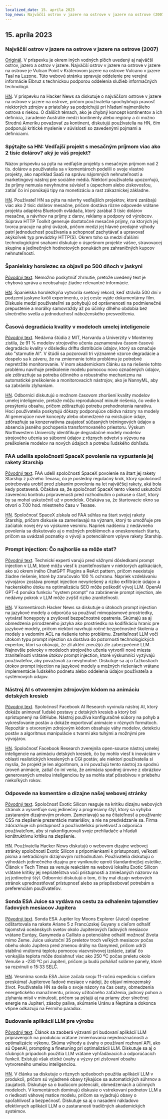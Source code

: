 ```yaml
---
localized_date: 15. apríla 2023
top_news: Najväčší ostrov v jazere na ostrove v jazere na ostrove (2007)
---
```




<CallToAction />

<Steps>

## 15. apríla 2023

### Najväčší ostrov v jazere na ostrove v jazere na ostrove (2007)

[Originál](https://www.elbruz.org/special-projects/islands-and-lakes/).
V príspevku je okrem iných vodných plôch uvedený aj najväčší ostrov, jazero a ostrov v jazere. Najväčší ostrov v jazere na ostrove v jazere na ostrove je Vulcan Point v Kráterovom jazere na ostrove Vulcano v jazere Taal na Luzone. Túto webovú stránku spravuje oddelenie pre verejné informácie Elbruz s technickou podporou oddelenia služieb informačných technológií.

[HN](http://news.ycombinator.com/item?id=35567026).
V príspevku na Hacker News sa diskutuje o najväčšom ostrove v jazere na ostrove v jazere na ostrove, pričom používatelia spochybňujú pravosť niektorých zdrojov a priateľsky sa podpichujú pri hľadaní najmenšieho ostrova s riekou. O ďalších témach, ako je chybný koncept kontinentov a ich definícia, zaradenie Austrálie medzi kontinenty alebo regióny a či možno Strednú Ameriku považovať za kontinent, diskutujú používatelia na HN, čím podporujú kritické myslenie v súvislosti so zavedenými pojmami a definíciami.

### Spýtajte sa HN: Vedľajší projekt s mesačným príjmom viac ako 2 tisíc dolárov? aký je váš projekt?

Názov príspevku sa pýta na vedľajšie projekty s mesačným príjmom nad 2 tis. dolárov a používatelia sa v komentároch podelili o svoje vlastné projekty, ako napríklad SaaS na správu nájomných nehnuteľností a marketingový nástroj pre sociálne médiá. Niektorí používatelia upozorňujú, že príjmy nemusia nevyhnutne súvisieť s úspechom alebo ziskovosťou, zatiaľ čo iní ponúkajú tipy na monetizáciu a rast zákazníckej základne.

[HN](http://news.ycombinator.com/item?id=35567822).
Používateľ HN sa pýta na návrhy vedľajších projektov, ktoré zarábajú viac ako 2 tisíc dolárov mesačne, pričom dostáva rôzne odpovede vrátane projektu adaptéra Bluetooth ovládača, ktorý zarábal 3 tisíc dolárov mesačne, a návrhov na príjmy z darov, reklamy a podpory od výrobcov. Súprava HTTP Toolkit generuje dostatočné mesačné príjmy, na ktorých jej tvorca pracuje na plný úväzok, pričom medzi jej hlavné predajné výhody patrí jednoduchosť používania a schopnosť zachytávať a upravovať akýkoľvek typ prevádzky HTTP(S). Okrem toho sa medzi ďalšími technologickými snahami diskutuje o úspešnom projekte vášne, stravovacej skupine a jedinečných hodnotových ponukách pre zahraničných kupcov nehnuteľností.

### Španielsky horolezec sa objavil po 500 dňoch v jaskyni

[Pôvodný text](https://www.cbc.ca/news/world/spain-cave-500-days-beatriz-flamini-1.6810428).
Nemožno poskytnúť zhrnutie, pretože uvedený text je chybová správa a neobsahuje žiadne relevantné informácie.

[HN](http://news.ycombinator.com/item?id=35571481).
Španielska horolezkyňa vytvorila svetový rekord, keď strávila 500 dní v podzemí jaskyne kvôli experimentu, o jej ceste vyjde dokumentárny film. Diskusie medzi používateľmi sa pohybujú od oprávnenosti na podmienečné prepustenie a morálky samovraždy až po účinky dlhého obdobia bez slnečného svetla a jednoduchosť náboženského presvedčenia.

### Časová degradácia kvality v modeloch umelej inteligencie

[Pôvodný text](https://www.nannyml.com/blog/91-of-ml-perfomance-degrade-in-time).
Nedávna štúdia z MIT, Harvardu a Univerzity v Monterrey zistila, že 91 % modelov strojového učenia zaznamenáva časom časovú degradáciu kvality v dôsledku driftu distribúcie údajov, ktorý sa označuje ako "starnutie AI". V štúdii sa pozorovali tri významné vzorce degradácie a dospelo sa k záveru, že na zmiernenie tohto problému je potrebné nepretržité monitorovanie. V inom akademickom článku sa na riešenie tohto problému navrhuje preškolenie modelu pomocou novo označených údajov, ale zdôrazňuje sa potreba účinného a robustného mechanizmu na automatické preškolenie a monitorovacích nástrojov, ako je NannyML, aby sa zabránilo zlyhaniam.

[HN](http://news.ycombinator.com/item?id=35566145).
Odborníci diskutujú o možnom časovom zhoršení kvality modelov umelej inteligencie, pretože môžu reprodukovať minulé riešenia, čo vedie k presýteniu obsahu, pričom zdôrazňujú potrebu prehodnotenia naratívu. Hoci používatelia poskytujú dôkazy podporujúce obidva názory na modely AI generujúce nové koncepty alebo obmedzené na existujúce údaje, zdôrazňuje sa konzervatívna zaujatosť súčasných tréningových údajov a absencia jasného pochopenia transformovaného priestoru. Výskum Northwestern University identifikuje degradačné modely modelov strojového učenia so súbormi údajov z rôznych odvetví s výzvou na preškolenie modelov na nových údajoch a potrebu ľudského dohľadu.

### FAA udelila spoločnosti SpaceX povolenie na vypustenie jej rakety Starship

[Pôvodný text](https://arstechnica.com/science/2023/04/green-light-go-spacex-receives-a-launch-license-from-the-faa-for-starship/).
FAA udelil spoločnosti SpaceX povolenie na štart jej rakety Starship z južného Texasu, čo je posledný regulačný krok, ktorý spoločnosť potrebovala urobiť pred získaním povolenia na let najväčšej rakety, aká bola kedy postavená. Očakáva sa, že spoločnosť SpaceX tento víkend uskutoční záverečnú kontrolu pripravenosti pred rozhodnutím o pokuse o štart, ktorý by sa mohol uskutočniť už v pondelok. Očakáva sa, že štartovacie okno sa otvorí o 7.00 hod. miestneho času v Texase.

[HN](http://news.ycombinator.com/item?id=35575298).
Spoločnosť SpaceX získala od FAA súhlas na štart svojej rakety Starship, pričom diskusie sa zameriavajú na význam, ktorý to umožňuje pre začiatok novej éry vo výskume vesmíru. Napriek nadšeniu z nedávneho povolenia sa diskutovalo aj o možných problémoch a oneskoreniach štartu, pričom sa uvádzali poznatky o vývoji a potenciálnom vplyve rakety Starship.

### Prompt injection: Čo najhoršie sa môže stať?

[Pôvodný text](https://simonwillison.net/2023/Apr/14/worst-that-can-happen/).
Technickí experti varujú pred vážnymi dôsledkami prompt injection v LLM, ktoré môžu viesť k zraniteľnostiam v niektorých aplikáciách, ako sú okrem iného ChatGPT Plugins a ReAct pattern, pričom neexistuje žiadne riešenie, ktoré by zaručovalo 100 % ochranu. Napriek vzdelávaniu vývojárov zostáva prompt injection nevyriešený a riziko exfiltrácie údajov a hackerského útoku na optimalizáciu SEO môže poškodiť vývoj LLM. OpenAI GPT-4 ponúka funkciu "system prompt" na zabránenie prompt injection, ale nedávny pokrok v LLM môže zvýšiť riziko zraniteľnosti.

[HN](http://news.ycombinator.com/item?id=35572290).
V komentároch Hacker News sa diskutuje o útokoch prompt injection na jazykové modely a odporúča sa používať mimopásmové prostriedky, vytvárať honeypoty a zvyšovať bezpečnostné opatrenia. Skúmajú sa aj obmedzenia prirodzeného jazyka ako prostriedku na kodifikáciu hraníc pre jazykové modely, pričom niektorí navrhujú ročné bezpečnostné školenia a modely s vedomím ACL na riešenie tohto problému. Zraniteľnosť LLM voči útokom typu prompt injection sa dostáva do pozornosti technologických expertov, ktorí sa obávajú, že zlí aktéri zneužijú zle zabezpečené LLM. Najnovšie pokroky v modeloch strojového učenia vytvorili nové miesta zraniteľnosti vrátane útokov prompt injection, ktoré výskumníci vyzývajú používateľov, aby považovali za nevyhnutné. Diskutuje sa aj o ťažkostiach útokov prompt injection na jazykové modely a možných riešeniach vrátane implementácie ľudského podnetu alebo oddelenia údajov používateľa a systémových údajov.

### Nástroj AI s otvoreným zdrojovým kódom na animáciu detských kresieb

[Pôvodný text](https://github.com/facebookresearch/AnimatedDrawings).
Spoločnosť Facebook AI Research vyvinula nástroj AI, ktorý dokáže animovať ľudské postavy z detských kresieb a ktorý bol sprístupnený na GitHube. Nástroj používa konfiguračné súbory na pohyb a vykresľovanie postáv a dokáže exportovať animácie v rôznych formátoch. Repozitár s otvoreným zdrojovým kódom obsahuje váhy modelov, detekciu postáv a algoritmus manipulácie s tvarmi ako tuhými a možnými pre vývojárov.

[HN](http://news.ycombinator.com/item?id=35565681).
Spoločnosť Facebook Research zverejnila open-source nástroj umelej inteligencie na animáciu detských kresieb, čo by mohlo viesť k inováciám v oblasti realistických kreslených a CGI postáv, ale niektorí používatelia si myslia, že projekt je len algoritmom, a iní považujú tento nástroj za spodnú úroveň animácie, zatiaľ čo iní veria, že animácia spodnej úrovne z obrázkov generovaných umelou inteligenciou by sa mohla stať pôsobivou v priebehu niekoľkých rokov.

### Odpovede na komentáre o dizajne našej webovej stránky

[Pôvodný text](https://research.exoticsilicon.com/articles/replying_to_comments).
Spoločnosť Exotic Silicon reaguje na kritiku dizajnu webových stránok a vysvetľuje svoj jedinečný a progresívny štýl, ktorý sa vyhýba zastaraným dizajnovým prvkom. Zameriavajú sa na čitateľnosť a používanie CSS na zlepšenie prezentácie materiálov, a nie na predvádzanie sa. Firma zdôrazňuje ich prístupnosť a používateľskú prívetivosť a odporúča používateľom, aby si nakonfigurovali svoje prehliadače a hľadali konštruktívnu kritiku na zlepšenie.

[HN](http://news.ycombinator.com/item?id=35567285).
Používatelia Hacker News diskutujú o webovom dizajne webovej stránky spoločnosti Exotic Silicon s pripomienkami k prístupnosti, veľkosti písma a netradičným dizajnovým rozhodnutiam. Používatelia diskutujú o výhodách jedinečného dizajnu pre vyniknutie oproti štandardnejšej estetike. Článok v Tech Times sa venuje reakciám na webovú lokalitu Exotic Silicon vrátane kritiky jej nepriateľstva voči prístupnosti a zmiešaných názorov na jej jedinečný štýl. Odborníci diskutujú o tom, či by mal dizajn webových stránok uprednostňovať prístupnosť alebo sa prispôsobovať potrebám a preferenciám používateľov.

### Sonda ESA Juice sa vydáva na cestu za odhalením tajomstiev ľadových mesiacov Jupitera

[Pôvodný text](https://www.esa.int/Science_Exploration/Space_Science/Juice/ESA_s_Juice_lifts_off_on_quest_to_discover_secrets_of_Jupiter_s_icy_moons).
Sonda ESA Jupiter Icy Moons Explorer (Juice) úspešne odštartovala na rakete Ariane 5 z Francúzskej Guyany s cieľom odhaliť tajomstvá oceánskych svetov okolo Jupiterových ľadových mesiacov vrátane Európy, Ganymeda a Callisto a potenciálne odhaliť možnosť života mimo Zeme. Juice uskutoční 35 preletov troch veľkých mesiacov počas obehu okolo Jupitera pred zmenou dráhy na Ganymed, pričom udrží stabilnú vnútornú teplotu pomocou viacvrstvovej izolácie, zatiaľ čo vonkajšia teplota môže dosiahnuť viac ako 250 ºC počas preletu okolo Venuše a -230 ºC pri Jupiteri, pričom ju budú poháňať solárne panely, ktoré sa rozvinuli o 15:33 SELČ.

[HN](http://news.ycombinator.com/item?id=35574177).
Vesmírna sonda ESA Juice začala svoju 11-ročnú expedíciu s cieľom preskúmať Jupiterove ľadové mesiace v nádeji, že objaví mimozemský život. Používatelia HN sa delia o svoje názory na čas cesty, obmedzenia energetického manažmentu, prínosy užitočného zaťaženia, jadrový pohon a zlyhania misií v minulosti, pričom sa pýtajú aj na priamy zber slnečnej energie na Jupiteri, zásoby paliva, skúmanie Uránu a Neptúna a dokonca vtipne odkazujú na Fermiho paradox.

### Budovanie aplikácií LLM pre výrobu

[Pôvodný text](https://huyenchip.com/2023/04/11/llm-engineering.html).
Článok sa zaoberá výzvami pri budovaní aplikácií LLM pripravených na produkciu vrátane zmierňovania nejednoznačnosti a optimalizácie výkonu. Skúma výhody a úvahy o používaní rozhraní API, ako sú OpenAI, prompting a finetuning pri optimalizácii LLM. Diskutuje sa aj o sľubných prípadoch použitia LLM vrátane vyhľadávacích a odporúčacích funkcií. Existujú však etické úvahy a výzvy pri zisťovaní obsahu vytvoreného umelou inteligenciou.

[HN](http://news.ycombinator.com/item?id=35565212).
V článku sa diskutuje o rôznych spôsoboch použitia aplikácií LLM v produkcii, pričom sú vyjadrené obavy týkajúce sa automatických súhrnov a zaujatosti. Diskutuje sa o budúcom potenciáli, obmedzeniach a účinných modeloch. V komentároch dominujú diskusie o vstrekovaní podnetov LLM a o riedkosti váhovej matice modelu, pričom sa vyjadrujú obavy o spoľahlivosť a bezpečnosť. Diskutuje sa aj o nasadení nákladovo efektívnych aplikácií LLM a o zastaranosti tradičných akademických systémov.

</Steps>
